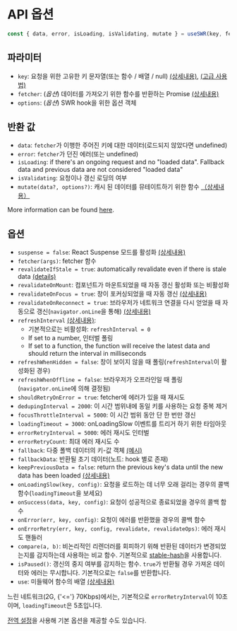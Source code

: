 
# API 옵션

```js
const { data, error, isLoading, isValidating, mutate } = useSWR(key, fetcher, options)
```

## 파라미터

- `key`: 요청을 위한 고유한 키 문자열(또는 함수 / 배열 / null) [(상세내용)](/docs/arguments),  [(고급 사용법)](/docs/conditional-fetching)
- `fetcher`: (_옵션_) 데이터를 가져오기 위한 함수를 반환하는 Promise [(상세내용)](/docs/data-fetching)
- `options`: (_옵션_) SWR hook을 위한 옵션 객체

## 반환 값

- `data`: `fetcher`가 이행한 주어진 키에 대한 데이터(로드되지 않았다면 undefined)
- `error`: `fetcher`가 던진 에러(또는 undefined)
- `isLoading`: if there's an ongoing request and no "loaded data". Fallback data and previous data are not considered "loaded data"
- `isValidating`: 요청이나 갱신 로딩의 여부
- `mutate(data?, options?)`: 캐시 된 데이터를 뮤테이트하기 위한 함수 [（상세내용）](/docs/mutation)

More information can be found [here](/docs/advanced/return-values).

## 옵션

- `suspense = false`: React Suspense 모드를 활성화 [(상세내용)](/docs/suspense)
- `fetcher(args)`: fetcher 함수
- `revalidateIfStale = true`: automatically revalidate even if there is stale data [(details)](/docs/revalidation#disable-automatic-revalidations)
- `revalidateOnMount`: 컴포넌트가 마운트되었을 때 자동 갱신 활성화 또는 비활성화
- `revalidateOnFocus = true`: 창이 포커싱되었을 때 자동 갱신 [(상세내용)](/docs/revalidation)
- `revalidateOnReconnect = true`: 브라우저가 네트워크 연결을 다시 얻었을 때 자동으로 갱신(`navigator.onLine`을 통해) [(상세내용)](/docs/revalidation)
- `refreshInterval` [(상세내용)](/docs/revalidation):
  - 기본적으로는 비활성화: `refreshInterval = 0`
  - If set to a number, 인터벌 폴링
  - If set to a function, the function will receive the latest data and should return the interval in milliseconds
- `refreshWhenHidden = false`: 창이 보이지 않을 때 폴링(`refreshInterval`이 활성화된 경우)
- `refreshWhenOffline = false`: 브라우저가 오프라인일 때 폴링(`navigator.onLine`에 의해 결정됨)
- `shouldRetryOnError = true`: fetcher에 에러가 있을 때 재시도
- `dedupingInterval = 2000`: 이 시간 범위내에 동일 키를 사용하는 요청 중복 제거
- `focusThrottleInterval = 5000`: 이 시간 범위 동안 단 한 번만 갱신
- `loadingTimeout = 3000`: onLoadingSlow 이벤트를 트리거 하기 위한 타임아웃
- `errorRetryInterval = 5000`: 에러 재시도 인터벌
- `errorRetryCount`: 최대 에러 재시도 수
- `fallback`: 다중 폴백 데이터의 키-값 객체 [(예시)](/docs/with-nextjs)
- `fallbackData`: 반환될 초기 데이터(노트: hook 별로 존재)
- `keepPreviousData = false`: return the previous key's data until the new data has been loaded [(상세내용)](/docs/advanced/return-values#return-previous-data-for-better-ux)
- `onLoadingSlow(key, config)`: 요청을 로드하는 데 너무 오래 걸리는 경우의 콜백 함수(`loadingTimeout`을 보세요)
- `onSuccess(data, key, config)`: 요청이 성공적으로 종료되었을 경우의 콜백 함수
- `onError(err, key, config)`: 요청이 에러를 반환했을 경우의 콜백 함수
- `onErrorRetry(err, key, config, revalidate, revalidateOps)`: 에러 재시도 핸들러
- `compare(a, b)`: 비논리적인 리렌더러를 회피하기 위해 반환된 데이터가 변경되었는지를 감지하는데 사용하는 비교 함수. 기본적으로 [stable-hash](https://github.com/shuding/stable-hash)을 사용합니다.
- `isPaused()`: 갱신의 중지 여부를 감지하는 함수. `true`가 반환될 경우 가져온 데이터와 에러는 무시합니다. 기본적으로는 `false`를 반환합니다.
- `use`: 미들웨어 함수의 배열 [(상세내용)](/docs/middleware)

<Callout emoji="💡">
  느린 네트워크(2G, {'<='} 70Kbps)에서는, 기본적으로 <code>errorRetryInterval</code>이 10초이며,
  <code>loadingTimeout</code>은 5초입니다.
</Callout>

[전역 설정](/docs/global-configuration)을 사용해 기본 옵션을 제공할 수도 있습니다.
